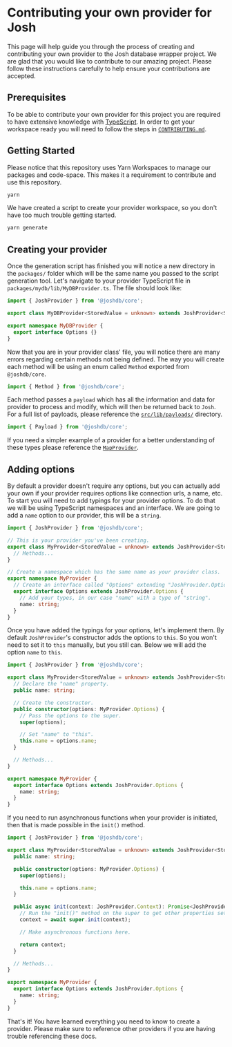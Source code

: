 # Contributing your own provider for Josh

This page will help guide you through the process of creating and contributing your own provider to the Josh database wrapper project. We are glad that you would like to contribute to our amazing project. Please follow these instructions carefully to help ensure your contributions are accepted.

## Prerequisites

To be able to contribute your own provider for this project you are required to have extensive knowledge with [TypeScript](https://www.typescriptlang.org). In order to get your workspace ready you will need to follow the steps in [`CONTRIBUTING.md`](https://github.com/josh-development/providers/blob/main/.github/CONTRIBUTING.md).

## Getting Started

Please notice that this repository uses Yarn Workspaces to manage our packages and code-space. This makes it a requirement to contribute and use this repository.

```bash
yarn
```

We have created a script to create your provider workspace, so you don't have too much trouble getting started.

```bash
yarn generate
```

## Creating your provider

Once the generation script has finished you will notice a new directory in the `packages/` folder which will be the same name you passed to the script generation tool. Let's navigate to your provider TypeScript file in `packages/mydb/lib/MyDBProvider.ts`. The file should look like:

```typescript
import { JoshProvider } from '@joshdb/core';

export class MyDBProvider<StoredValue = unknown> extends JoshProvider<StoredValue> {}

export namespace MyDBProvider {
  export interface Options {}
}
```

Now that you are in your provider class' file, you will notice there are many errors regarding certain methods not being defined. The way you will create each method will be using an enum called `Method` exported from `@joshdb/core`.

```typescript
import { Method } from '@joshdb/core';
```

Each method passes a `payload` which has all the information and data for provider to process and modify, which will then be returned back to `Josh`. For a full list of payloads, please reference the [`src/lib/payloads/`](https://github.com/RealShadowNova/joshdb-core/tree/main/src/lib/payloads) directory.

```typescript
import { Payload } from '@joshdb/core';
```

If you need a simpler example of a provider for a better understanding of these types please reference the [`MapProvider`](https://github.com/RealShadowNova/joshdb-core/blob/main/src/lib/structures/defaultProvider/MapProvider.ts).

## Adding options

By default a provider doesn't require any options, but you can actually add your own if your provider requires options like connection urls, a name, etc. To start you will need to add typings for your provider options. To do that we will be using TypeScript namespaces and an interface. We are going to add a `name` option to our provider, this will be a `string`.

```typescript
import { JoshProvider } from '@joshdb/core';

// This is your provider you've been creating.
export class MyProvider<StoredValue = unknown> extends JoshProvider<StoredValue> {
  // Methods...
}

// Create a namespace which has the same name as your provider class.
export namespace MyProvider {
  // Create an interface called "Options" extending "JoshProvider.Options".
  export interface Options extends JoshProvider.Options {
    // Add your types, in our case "name" with a type of "string".
    name: string;
  }
}
```

Once you have added the typings for your options, let's implement them. By default `JoshProvider`'s constructor adds the options to `this`. So you won't need to set it to `this` manually, but you still can. Below we will add the option `name` to `this`.

```typescript
import { JoshProvider } from '@joshdb/core';

export class MyProvider<StoredValue = unknown> extends JoshProvider<StoredValue> {
  // Declare the "name" property.
  public name: string;

  // Create the constructor.
  public constructor(options: MyProvider.Options) {
    // Pass the options to the super.
    super(options);

    // Set "name" to "this".
    this.name = options.name;
  }

  // Methods...
}

export namespace MyProvider {
  export interface Options extends JoshProvider.Options {
    name: string;
  }
}
```

If you need to run asynchronous functions when your provider is initiated, then that is made possible in the `init()` method.

```typescript
import { JoshProvider } from '@joshdb/core';

export class MyProvider<StoredValue = unknown> extends JoshProvider<StoredValue> {
  public name: string;

  public constructor(options: MyProvider.Options) {
    super(options);

    this.name = options.name;
  }

  public async init(context: JoshProvider.Context): Promise<JoshProvider.Context> {
    // Run the "init()" method on the super to get other properties set.
    context = await super.init(context);

    // Make asynchronous functions here.

    return context;
  }

  // Methods...
}

export namespace MyProvider {
  export interface Options extends JoshProvider.Options {
    name: string;
  }
}
```

That's it! You have learned everything you need to know to create a provider. Please make sure to reference other providers if you are having trouble referencing these docs.
